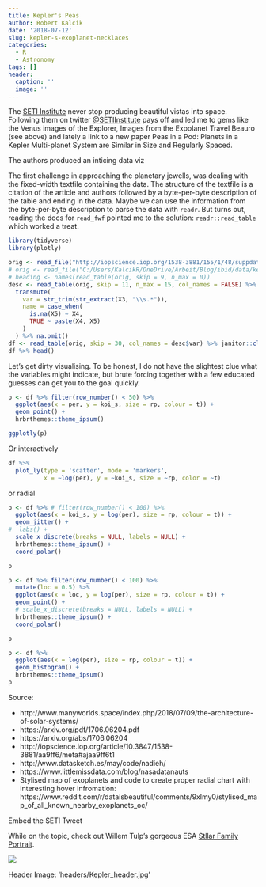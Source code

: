 ```yaml
---
title: Kepler's Peas
author: Robert Kalcik
date: '2018-07-12'
slug: kepler-s-exoplanet-necklaces
categories:
  - R
  - Astronomy
tags: []
header:
  caption: ''
  image: ''
---
```


The [SETI Institute](http://www.seti.org) never stop producing beautiful vistas into space. Following them on twitter [@SETIInstitute](https://twitter.com/SETIInstitute) pays off and led me to gems like the Venus images of the Explorer, Images from the Expolanet Travel Beauro (see above) and lately a link to a new paper Peas in a Pod: Planets in a Kepler Multi-planet System are Similar in Size and Regularly Spaced.

The authors produced an inticing data viz


The first challenge in approaching the planetary jewells, was dealing with the fixed-width textfile containing the data. The structure of the textfile is a citation of the article and authors followed by a byte-per-byte description of the table and ending in the data. Maybe we can use the information from the byte-per-byte description to parse the data with `readr`. But turns out, reading the docs for `read_fwf` pointed me to the solution: `readr::read_table` which worked a treat. 
```r
library(tidyverse)
library(plotly)

orig <- read_file("http://iopscience.iop.org/1538-3881/155/1/48/suppdata/ajaa9ff6t1_mrt.txt")
# orig <- read_file("C:/Users/KalcikR/OneDrive/Arbeit/Blog/ibid/data/kepler.txt")
# heading <- names(read_table(orig, skip = 9, n_max = 0))
desc <- read_table(orig, skip = 11, n_max = 15, col_names = FALSE) %>% 
  transmute(
    var = str_trim(str_extract(X3, "\\s.*")),
    name = case_when(
      is.na(X5) ~ X4,
      TRUE ~ paste(X4, X5)
    )
  ) %>% na.omit()
df <- read_table(orig, skip = 30, col_names = desc$var) %>% janitor::clean_names()
df %>% head()
```


Let's get dirty visualising. To be honest, I do not have the slightest clue what the variables might indicate, but brute forcing together with a few educated guesses can get you to the goal quickly. 

```r
p <- df %>% filter(row_number() < 50) %>% 
  ggplot(aes(x = per, y = koi_s, size = rp, colour = t)) +
  geom_point() +
  hrbrthemes::theme_ipsum()

ggplotly(p)

```

Or interactively

```r
df %>% 
  plot_ly(type = 'scatter', mode = 'markers',
          x = ~log(per), y = ~koi_s, size = ~rp, color = ~t)
```

or radial

```r
p <- df %>% # filter(row_number() < 100) %>% 
  ggplot(aes(x = koi_s, y = log(per), size = rp, colour = t)) +
  geom_jitter() +
#  labs() +
  scale_x_discrete(breaks = NULL, labels = NULL) +
  hrbrthemes::theme_ipsum() + 
  coord_polar()

p
```


```r
p <- df %>% filter(row_number() < 100) %>% 
  mutate(loc = 0.5) %>% 
  ggplot(aes(x = loc, y = log(per), size = rp, colour = t)) +
  geom_point() +
  # scale_x_discrete(breaks = NULL, labels = NULL) +
  hrbrthemes::theme_ipsum() + 
  coord_polar()

p
```

```r
p <- df %>%
  ggplot(aes(x = log(per), size = rp, colour = t)) +
  geom_histogram() +
  hrbrthemes::theme_ipsum()
p
```


Source: 

* http://www.manyworlds.space/index.php/2018/07/09/the-architecture-of-solar-systems/
* https://arxiv.org/pdf/1706.06204.pdf
* https://arxiv.org/abs/1706.06204
* http://iopscience.iop.org/article/10.3847/1538-3881/aa9ff6/meta#ajaa9ff6t1
* http://www.datasketch.es/may/code/nadieh/
* https://www.littlemissdata.com/blog/nasadatanauts
* Stylised map of exoplanets and code to create proper radial chart with interesting hover infromation: https://www.reddit.com/r/dataisbeautiful/comments/9xlmy0/stylised_map_of_all_known_nearby_exoplanets_oc/


Embed the SETI Tweet

While on the topic, check out Willem Tulp's gorgeous ESA [Stllar Family Portrait](http://sci.esa.int/gaia-stellar-family-portrait/).


![](https://media.giphy.com/media/w5NqcJHMFziBa/giphy.gif)

Header Image: 'headers/Kepler_header.jpg'